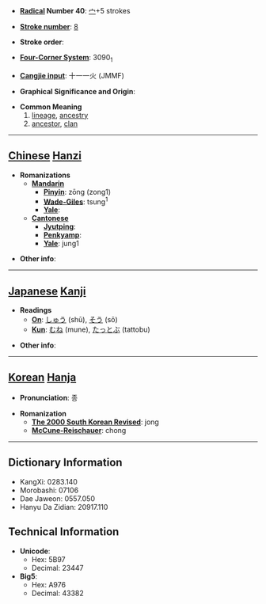 * '''[[Wiktionary:Chinese radical index| Radical]] Number 40''': [[Wiktionary:Chinese radical index 宀|宀]]+5 strokes

* '''[[Wiktionary:Chinese total strokes index|Stroke number]]''': [[Wiktionary:Chinese total strokes index 8|8]]

* '''Stroke order''': 

* '''[[Wiktionary:Chinese four corner index|Four-Corner System]]''': 3090<sub>1</sub>

* '''[[Wiktionary:Chinese Cangjie index|Cangjie input]]''': 十一一火 (JMMF)

* '''Graphical Significance and Origin''': 

* '''Common Meaning'''
*#[[lineage]], [[ancestry]]
*#[[ancestor]], [[clan]]


----

== [[Chinese]] [[Hanzi]] ==

* '''Romanizations'''
** '''[[Mandarin]]'''
*** '''[[Pinyin]]''': zōng (zong1)
*** '''[[Wade-Giles]]''': tsung<sup>1</sup>
*** '''[[Yale]]''': 
** '''[[Cantonese]]'''
*** '''[[Jyutping]]''':
*** '''[[Penkyamp]]''': 
*** '''[[Yale]]''': jung1

* '''Other info''': 

----

== [[Japanese]] [[Kanji]] ==

* '''Readings'''
** '''[[On]]''': [[しゅう]] (shū), [[そう]] (sō)
** '''[[Kun]]''': [[むね]] (mune), [[たっとぶ]] (tattobu)

* '''Other info''':  

----

== [[Korean]] [[Hanja]] ==

* '''Pronunciation''': 종

* '''Romanization'''
** '''[[The 2000 South Korean Revised Romanization|The 2000 South Korean Revised]]''': jong
** '''[[McCune-Reischauer]]''': chong

----

== Dictionary Information ==

* KangXi: 0283.140
* Morobashi: 07106
* Dae Jaweon: 0557.050
* Hanyu Da Zidian: 20917.110

== Technical Information ==

* '''Unicode''':
** Hex: 5B97
** Decimal: 23447
* '''Big5''':
** Hex: A976
** Decimal: 43382